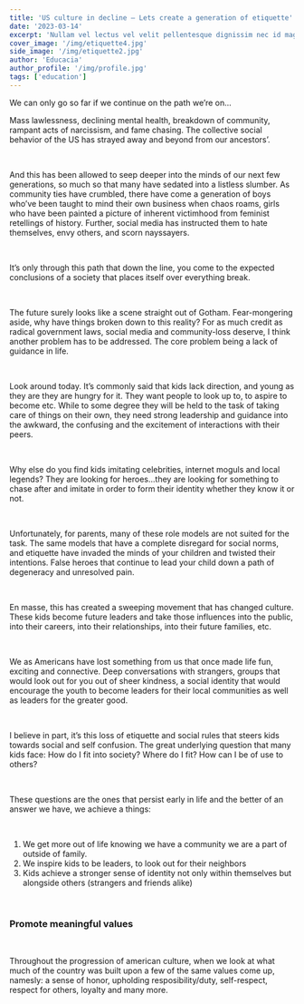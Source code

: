 ```yaml
---
title: 'US culture in decline — Lets create a generation of etiquette'
date: '2023-03-14'
excerpt: 'Nullam vel lectus vel velit pellentesque dignissim nec id magna. Cras molestie ornare quam at semper. Proin a ipsum ex. Curabitur eu venenatis justo. Nullam felis augue, imperdiet at sodales a,...'
cover_image: '/img/etiquette4.jpg'
side_image: '/img/etiquette2.jpg'
author: 'Educacia'
author_profile: '/img/profile.jpg'
tags: ['education']
---
```

We can only go so far if we continue on the path we’re on...
<br />

Mass lawlessness, declining mental health, breakdown of community, 
rampant acts of narcissism, and fame chasing. The collective social behavior of the US has strayed away and beyond from our ancestors’. 

<br />

And this has been allowed to seep deeper into the minds of our next few generations, so much so that many have sedated into a listless slumber. 
As community ties have crumbled, there have come a generation of boys who’ve been taught to mind their own business when chaos roams, 
girls who have been painted a picture of inherent victimhood from feminist retellings of history. Further, social media has instructed 
them to hate themselves, envy others, and scorn nayssayers. 

<br />

It’s only through this path that down the line, you come to the expected 
conclusions of a society that places itself over everything break.  

<br />

The future surely looks like a scene straight out of Gotham.
Fear-mongering aside, why have things broken down to this reality? 
For as much credit as radical government laws, social media and community-loss deserve, 
I think another problem has to be addressed. 
The core problem being a lack of guidance in life.

<br />

Look around today. It’s commonly said that kids lack direction, and young as they are they are hungry for it. 
They want people to look up to, to aspire to become etc. While to some degree they will be held to the task 
of taking care of things on their own, they need strong leadership and guidance into the awkward, the confusing 
and the excitement of interactions with their peers. 

<br />

Why else do you find kids imitating celebrities, internet moguls and local legends? 
They are looking for heroes…they are looking for something to chase after and imitate in order to form 
their identity whether they know it or not. 

<br />

Unfortunately, for parents, many of these role models are not suited for the task. 
The same models that have a complete disregard for social norms, and etiquette have invaded the 
minds of your children and twisted their intentions. 
False heroes that continue to lead your child down a path of degeneracy and unresolved pain. 

<br />

En masse, this has created a sweeping movement that has changed culture. 
These kids become future leaders and take those influences into the public, into their careers, 
into their relationships, into their future families, etc. 

<br />

We as Americans have lost something from us that once made life fun, exciting and connective. 
Deep conversations with strangers, groups that would look out for you out of sheer kindness, 
a social identity that would encourage the youth to become leaders for their local communities 
as well as leaders for the greater good. 

<br />

I believe in part, it’s this loss of etiquette and social rules that steers kids towards social 
and self confusion. The great underlying question that many kids face: How do I fit into society? 
Where do I fit? How can I be of use to others? 

<br />

These questions are the ones that persist early in life and the better of an answer we have, we achieve a things: 

<br />

<ol>
    <li>We get more out of life knowing we have a community we are a part of outside of family.</li>
    <li>We inspire kids to be leaders, to look out for their neighbors </li>
    <li>Kids achieve a stronger sense of identity not only within themselves but alongside others (strangers and friends alike)</li>
</ol>

<br />

<h3 className="font-bona-nova font-bold text-[3rem]">Promote meaningful values</h3>

<br />

Throughout the progression of american culture, 
when we look at what much of the country was built upon a few of the same values come up, 
namesly: a sense of honor, upholding resposibility/duty, self-respect, respect for others, 
loyalty and many more.
